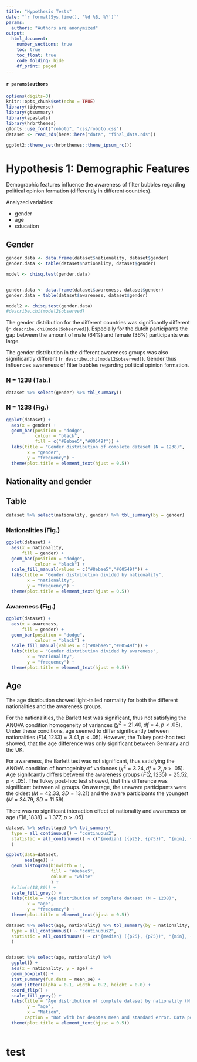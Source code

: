```yaml
---
title: "Hypothesis Tests"
date: "`r format(Sys.time(), '%d %B, %Y')`"
params: 
  authors: "Authors are anonymized"
output: 
  html_document:
    number_sections: true
    toc: true
    toc_float: true
    code_folding: hide
    df_print: paged
---
```


#### `r params$authors` {-}


```r
options(digits=3)
knitr::opts_chunk$set(echo = TRUE)
library(tidyverse)
library(gtsummary)
library(apastats)
library(hrbrthemes)
gfonts::use_font("roboto", "css/roboto.css")
dataset <- read_rds(here::here("data", "final_data.rds"))

ggplot2::theme_set(hrbrthemes::theme_ipsum_rc())

```


# Hypothesis 1: Demographic Features
Demographic features influence the awareness of filter bubbles regarding political opinion formation (differently in different countries).  

Analyzed variables:  

* gender
* age
* education 

## Gender

```r
gender.data <- data.frame(dataset$nationality, dataset$gender)
gender.data <- table(dataset$nationality, dataset$gender)

model <- chisq.test(gender.data)


gender.data <- data.frame(dataset$awareness, dataset$gender)
gender.data = table(dataset$awareness, dataset$gender)

model2 <- chisq.test(gender.data)
#describe.chi(model2$observed)

```



The gender distribution for the different countries was significantly different (`r describe.chi(model$observed)`). Especially for the dutch participants the gap between the amount of male ($64\%$) and female ($36\%$) participants was large.  

The gender distribution in the different awareness groups was also significantly different (`r describe.chi(model2$observed)`). Gender thus influences awareness of filter bubbles regarding political opinion formation. 

### N = 1238 (Tab.)
```r
dataset %>% select(gender) %>% tbl_summary()
```

### N = 1238 (Fig.)
```r

ggplot(dataset) +
  aes(x = gender) + 
  geom_bar(position = "dodge", 
           colour = "black", 
           fill = c("#8ebae5","#00549f")) +
  labs(title = "Gender distribution of complete dataset (N = 1238)", 
        x = "gender", 
        y = "frequency") +
  theme(plot.title = element_text(hjust = 0.5))
```

## Nationality and gender

## Table


```r
dataset %>% select(nationality, gender) %>% tbl_summary(by = gender)
```


### Nationalities (Fig.)
```r
ggplot(dataset) +
  aes(x = nationality, 
      fill = gender) + 
  geom_bar(position = "dodge", 
           colour = "black") +
  scale_fill_manual(values = c("#8ebae5","#00549f")) + 
  labs(title = "Gender distribution divided by nationality", 
        x = "nationality", 
        y = "frequency") +
  theme(plot.title = element_text(hjust = 0.5))
```

### Awareness (Fig.)

```r
ggplot(dataset) +
  aes(x = awareness, 
      fill = gender) + 
  geom_bar(position = "dodge", 
           colour = "black") +
  scale_fill_manual(values = c("#8ebae5","#00549f")) + 
  labs(title = "Gender distribution divided by awareness", 
        x = "nationality", 
        y = "frequency") +
  theme(plot.title = element_text(hjust = 0.5))
```




## Age
The age distribution showed light-tailed normality for both the different nationalities and the awareness groups.  

For the nationalities, the Barlett test was significant, thus not satisfying the ANOVA condition homogeneity of variances ($\chi^2 = 21.40, df = 4, p < .05$). Under these conditions, age seemed to differ significantly between nationalities ($F(4, 1233) = 3.41, p < .05$). However, the Tukey post-hoc test showed, that the age difference was only significant between Germany and the UK.  

For awareness, the Barlett test was not significant, thus satisfying the ANOVA condition of homogeinity of variances ($\chi^2 = 3.24, df = 2, p > .05$). Age signifcantly differs between the awareness groups ($F(2, 1235) = 25.52$, $p < .05$). The Tukey post-hoc test showed, that this difference was significant between all groups. On average, the unaware participants were the oldest ($M = 42.33$, $SD = 13.21$) and the aware participants the youngest ($M = 34.79$, $SD = 11.59$).  

There was no significant interaction effect of nationality and awareness on age ($F(8, 1838) = 1.377$, $p > .05$). 


```r
dataset %>% select(age) %>% tbl_summary(
  type = all_continuous() ~ "continuous2",
  statistic = all_continuous() ~ c("{median} ({p25}, {p75})", "{min}, {max}")
  )
```

```r
ggplot(data=dataset, 
       aes(age)) +
  geom_histogram(binwidth = 1, 
                 fill = "#8ebae5",
                 colour = "white"
                 ) +
  #xlim(c(18,80)) +
  scale_fill_grey() +
  labs(title = "Age distribution of complete dataset (N = 1238)", 
        x = "age", 
        y = "frequency") +
  theme(plot.title = element_text(hjust = 0.5))
```



```r
dataset %>% select(age, nationality) %>% tbl_summary(by = nationality, 
  type = all_continuous() ~ "continuous2",
  statistic = all_continuous() ~ c("{median} ({p25}, {p75})", "{min}, {max}")
  )


dataset %>% select(age, nationality) %>% 
  ggplot() +
  aes(x = nationality, y = age) +
  geom_boxplot() +
  stat_summary(fun.data = mean_se) +
  geom_jitter(alpha = 0.1, width = 0.2, height = 0.0) +
  coord_flip() +
  scale_fill_grey() +
  labs(title = "Age distribution of complete dataset by nationality (N = 1238)", 
        y = "age", 
        x = "Nation", 
       caption = "Dot with bar denotes mean and standard error. Data points added with vertical jitter.") +
  theme(plot.title = element_text(hjust = 0.5))
  
```

# test